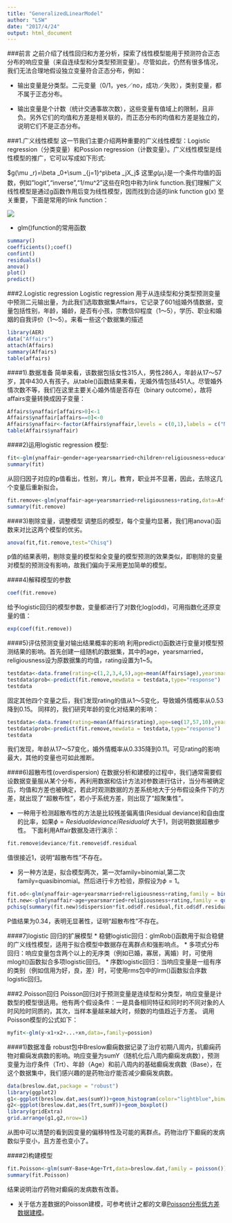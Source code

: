 ```yaml
---
title: "GeneralizedLinearModel"
author: "LSW"
date: "2017/4/24"
output: html_document
---
```

###前言
之前介绍了线性回归和方差分析，探索了线性模型能用于预测符合正态分布的响应变量（来自连续型和分类型预测变量）。尽管如此，仍然有很多情况，我们无法合理地假设独立变量符合正态分布，例如：

- 输出变量是分类型。二元变量（0/1，yes／no，成功／失败），类别变量，都不属于正态分布。

- 输出变量是个计数（统计交通事故次数），这些变量有值域上的限制，且非负。另外它们的均值和方差是相关联的，而正态分布的均值和方差是独立的，说明它们不是正态分布。

###1.广义线性模型
这一节我们主要介绍两种重要的广义线性模型：Logistic regression（分类变量）和Possion regression（计数变量）。广义线性模型是线性模型的推广，它可以写成如下形式:

$g(\mu _r)=\beta _0+\sum _{j=1}^p\beta _jX_j$
这里$g(\mu _r)$是一个条件均值的函数，例如"logit","inverse","1/mu^2"这些在R包中称为link function.我们理解广义线性模型是通过g函数作用后变为线性模型，因而找到合适的link function g(x) 至关重要，下面是常用的link function：

![](/Users/lee/Desktop/代码－数据科学/datascience_R/GeneralizedLInearModel/LinkFunction.png)

- glm()function的常用函数
```r
summary()
coefficients();coef()
confint()
residuals()
anova()
plot()
predict()
```

###2.Logistic regression
Logistic regression 用于从连续型和分类型预测变量中预测二元输出量，为此我们选取数据集Affairs，它记录了601组婚外情数据，变量包括性别，年龄，婚龄，是否有小孩，宗教信仰程度（1～5），学历、职业和婚姻的自我评价（1～5）。来看一些这个数据集的描述
```r
library(AER)
data("Affairs")
attach(Affairs)
summary(Affairs)
table(affairs)
```
####1).数据准备
简单来看，该数据包括女性315人，男性286人，年龄从17～57岁，其中430人有孩子。从table()函数结果来看，无婚外情包括451人。尽管婚外情次数不等，我们在这里主要关心婚外情是否存在（binary outcome），故将affairs变量转换成因子变量：
```r
Affairs$ynaffair[affairs>0]<-1
Affairs$ynaffair[affairs==0]<-0
Affairs$ynaffair<-factor(Affairs$ynaffair,levels = c(0,1),labels = c("No","Yes"))
table(Affairs$ynaffair)
```

####2)运用logistic regression 模型:
```r
fit<-glm(ynaffair~gender+age+yearsmarried+children+religiousness+education+occupation+rating,family = binomial(),data = Affairs)
summary(fit)
```
从回归因子对应的p值看出，性别，育儿，教育，职业并不显著，因此，去除这几个变量后重新拟合。
```r
fit.remove<-glm(ynaffair~age+yearsmarried+religiousness+rating,data=Affairs,family = binomial())
summary(fit.remove)
```
####3)剔除变量，调整模型
调整后的模型，每个变量均显著，我们用anova()函数来对比这两个模型的优劣。
```r
anova(fit,fit.remove,test="Chisq")
```
p值的结果表明，剔除变量的模型和全变量的模型预测的效果类似，即剔除的变量对模型的预测没有影响，故我们偏向于采用更加简单的模型。

####4)解释模型的参数
```r
coef(fit.remove)
```
给予logistic回归的模型参数，变量都进行了对数化log(odd)，可用指数化还原变量的值：
```r
exp(coef(fit.remove))
```

####5)评估预测变量对输出结果概率的影响
利用predict()函数进行变量对模型预测结果的影响。首先创建一组随机的数据集，其中的age，yearsmarried，religiousness设为原数据集的均值，rating设置为1~5。
```r
testdata<-data.frame(rating=c(1,2,3,4,5),age=mean(Affairs$age),yearsmarried=mean(Affairs$yearsmarried),religiousness=mean(Affairs$religiousness))
testdata$prob<-predict(fit.remove,newdata = testdata,type="response")
testdata
```
固定其他四个变量之后，我们发现rating的值从1～5变化，导致婚外情概率从0.53降到0.15。
同样的，我们研究年龄的变化对结果的影响：
```r
testdata<-data.frame(rating=mean(Affairs$rating),age=seq(17,57,10),yearsmarried=mean(Affairs$yearsmarried),religiousness=mean(Affairs$religiousness))
testdata$prob<-predict(fit.remove,newdata = testdata,type="response")
testdata
```
我们发现，年龄从17～57变化，婚外情概率从0.335降到0.11。可见rating的影响最大，其他的变量也可如此推断。

####6)超散布性(overdispersion)
在数据分析和建模的过程中，我们通常需要假设数据变量服从某个分布，再利用数据和估计方法对参数进行估计，当分布被确定后，均值和方差也被确定，若此时观测数据的方差系统地大于分布假设条件下的方差，就出现了“超散布性”，若小于系统方差，则出现了“超聚集性”。

- 一种用于检测超散布性的方法是比较残差偏离值(Residual deviance)和自由度的比率，如果$\phi =Residual deviance/Residual df$ 大于1，则说明数据超散步性。
下面利用Affair数据及进行演示：
```r
fit.remove$deviance/fit.remove$df.residual
```
值很接近1，说明“超散布性”不存在。

- 另一种方法是，拟合模型两次，第一次family=binomial,第二次family=quasibinomial。然后进行卡方检验，原假设为$\phi =1$。
```r
fit.od<-glm(ynaffair~age+yearsmarried+religiousness+rating,family = binomial(),data=Affairs)
fit.new<-glm(ynaffair~age+yearsmarried+religiousness+rating,family = quasibinomial(),data=Affairs)
pchisq(summary(fit.new)$dispersion*fit.od$df.residual,fit.od$df.residual,lower=F)
```
P值结果为0.34，表明无显著性，证明“超散布性”不存在。

####7)logistic 回归的扩展模型
* 稳健logistic回归：glmRob()函数用于拟合稳健的广义线性模型，适用于拟合模型中数据存在离群点和强影响点。
* 多项式分布回归：响应变量包含两个以上的无序类（例如已婚，寡居，离婚）时，可使用mlogit()函数拟合多项logistic回归。
* 序数logistic回归：当响应变量是一组有序的类别（例如信用为好，良，差）时，可使用rms包中的lrm()函数拟合序数logistic回归。

###2.Poisson回归
Poisson回归对于预测变量是连续型和分类型，响应变量是计数型的模型很适用。他有两个假设条件：一是具备相同特征和同时的不同对象的人时风险时同质的，其次，当样本量越来越大时，频数的均值趋近于方差。 
调用Poisson模型的公式如下：
```r
myfit<-glm(y~x1+x2+...+xn,data=,family=possion)
```
####1)数据准备
robust包中Breslow癫痫数据记录了治疗初期八周内，抗癫痫药物对癫痫发病数的影响。响应变量为sumY（随机化后八周内癫痫发病数），预测变量为治疗条件（Trt）、年龄（Age）和前八周内的基础癫痫发病数（Base），在这个数据集中，我们感兴趣的是药物治疗能否减少癫痫发病数。
```r
data(breslow.dat,package = "robust")
library(ggplot2)
g1<-ggplot(breslow.dat,aes(sumY))+geom_histogram(color="lightblue",binwidth = 15)
g2<-ggplot(breslow.dat,aes(Trt,sumY))+geom_boxplot()
library(gridExtra)
grid.arrange(g1,g2,nrow=1)
```
从图中可以清楚的看到因变量的偏移特性及可能的离群点。药物治疗下癫痫的发病数似乎变小，且方差也变小了。

####2)构建模型
```r
fit.Poisson<-glm(sumY~Base+Age+Trt,data=breslow.dat,family = poisson())
summary(fit.Poisson)
```
结果说明治疗药物对癫痫的发病数有改善。

- 关于低方差数据的Poisson建模，可参考统计之都的文章[Poisson分布低方差数据建模](https://cos.name/tag/纯生过程模型)。

